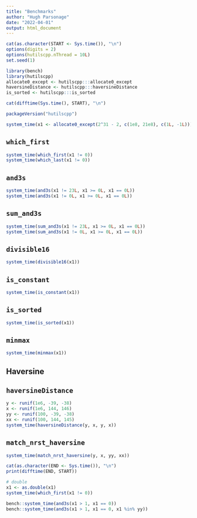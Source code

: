 ```yaml
---
title: "Benchmarks"
author: "Hugh Parsonage"
date: "2022-04-01"
output: html_document
---
```


```r
cat(as.character(START <- Sys.time()), "\n")
options(digits = 2)
options(hutilscpp.nThread = 10L)
set.seed(1)
```

```r
library(bench)
library(hutilscpp)
allocate0_except <- hutilscpp:::allocate0_except
haversineDistance <- hutilscpp:::haversineDistance
is_sorted <- hutilscpp:::is_sorted
```

```r
cat(difftime(Sys.time(), START), "\n")
```

```r
packageVersion("hutilscpp")
```


```r
system_time(x1 <- allocate0_except(2^31 - 2, c(1e8, 21e8), c(1L, -1L)))
```

## `which_first`

```r
system_time(which_first(x1 != 0))
system_time(which_last(x1 != 0))
```

## `and3s`

```r
system_time(and3s(x1 != 23L, x1 >= 0L, x1 == 0L))
system_time(and3s(x1 != 0L, x1 >= 0L, x1 == 0L))
```

## `sum_and3s`

```r
system_time(sum_and3s(x1 != 23L, x1 >= 0L, x1 == 0L))
system_time(sum_and3s(x1 != 0L, x1 >= 0L, x1 == 0L))
```


## `divisible16`

```r
system_time(divisible16(x1))
```

## `is_constant`

```r
system_time(is_constant(x1))
```

## `is_sorted`

```r
system_time(is_sorted(x1))
```

## `minmax`

```r
system_time(minmax(x1))
```

## Haversine

## `haversineDistance`

```r
y <- runif(1e6, -39, -38)
x <- runif(1e6, 144, 146)
yy <- runif(100, -39, -38)
xx <- runif(100, 144, 145)
system_time(haversineDistance(y, x, y, x))
```

## `match_nrst_haversine`

```r
system_time(match_nrst_haversine(y, x, yy, xx))
```



```r
cat(as.character(END <- Sys.time()), "\n")
print(difftime(END, START))
```

```r
# double
x1 <- as.double(x1)
system_time(which_first(x1 != 0))
```

```r
bench::system_time(and3s(x1 > 1, x1 == 0))
bench::system_time(and3s(x1 > 1, x1 == 0, x1 %in% yy))
```



